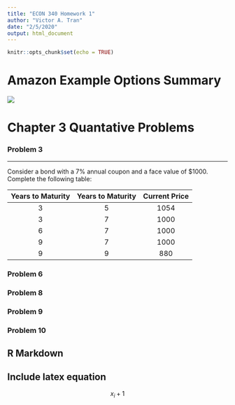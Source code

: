 ```yaml
---
title: "ECON 340 Homework 1"
author: "Victor A. Tran"
date: "2/5/2020"
output: html_document
---
```


```r
knitr::opts_chunk$set(echo = TRUE)
```


# Amazon Example Options Summary

![](C:/Users/calamity/Documents/R_Research/Economics_R_Code/Images/HW1_Amazon_Options.png)

# Chapter 3 Quantative Problems

### Problem 3 

*** 
Consider a bond with a 7% annual coupon and a face value of $1000. Complete the following table:

|Years to Maturity|Years to Maturity | Current Price|
|:---------------:|:----------------:|:------------:|
| 3 | 5 | 1054 |
| 3 | 7 | 1000 |
| 6 | 7 | 1000 |
| 9 | 7 | 1000 |
| 9 | 9 | 880 |


### Problem 6


### Problem 8


### Problem 9


### Problem 10



## R Markdown

## Include latex equation
$$x_i  + 1$$


